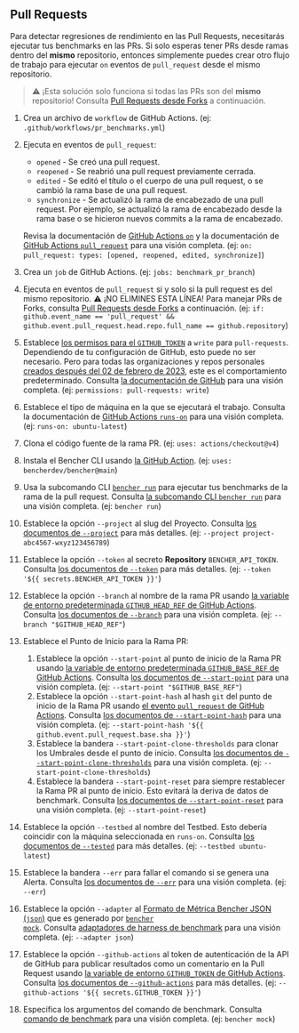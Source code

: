 
## Pull Requests

Para detectar regresiones de rendimiento en las Pull Requests, necesitarás ejecutar tus benchmarks en las PRs.
Si solo esperas tener PRs desde ramas dentro del **mismo** repositorio,
entonces simplemente puedes crear otro flujo de trabajo para ejecutar `on` eventos de `pull_request` desde el mismo repositorio.

> ⚠️ ¡Esta solución solo funciona si todas las PRs son del **mismo** repositorio!
> Consulta [Pull Requests desde Forks][pull requests from forks] a continuación.

<PullRequestsCode />

1. Crea un archivo de `workflow` de GitHub Actions.
   (ej: `.github/workflows/pr_benchmarks.yml`)
2. Ejecuta en eventos de `pull_request`:
   - `opened` - Se creó una pull request.
   - `reopened` - Se reabrió una pull request previamente cerrada.
   - `edited` - Se editó el título o el cuerpo de una pull request, o se cambió la rama base de una pull request.
   - `synchronize` - Se actualizó la rama de encabezado de una pull request.
   Por ejemplo, se actualizó la rama de encabezado desde la rama base o se hicieron nuevos commits a la rama de encabezado.

   Revisa la documentación de [GitHub Actions `on`][github actions on]
   y la documentación de [GitHub Actions `pull_request`][github action pull_request] para una visión completa.
   (ej: `on: pull_request: types: [opened, reopened, edited, synchronize]`)
3. Crea un `job` de GitHub Actions.
   (ej: `jobs: benchmark_pr_branch`)
4. Ejecuta en eventos de `pull_request` si y solo si la pull request es del mismo repositorio.
   ⚠️ ¡NO ELIMINES ESTA LÍNEA!
   Para manejar PRs de Forks, consulta [Pull Requests desde Forks][pull requests from forks] a continuación.
   (ej: `if: github.event_name == 'pull_request' && github.event.pull_request.head.repo.full_name == github.repository`)
5. Establece [los permisos para el `GITHUB_TOKEN`][github token permissions]
   a `write` para `pull-requests`.
   Dependiendo de tu configuración de GitHub, esto puede no ser necesario.
   Pero para todas las organizaciones y repos personales
   [creados después del 02 de febrero de 2023][github token read only],
   este es el comportamiento predeterminado.
   Consulta [la documentación de GitHub][github token permissions security]
   para una visión completa.
   (ej: `permissions: pull-requests: write`)
6. Establece el tipo de máquina en la que se ejecutará el trabajo.
   Consulta la documentación de [GitHub Actions `runs-on`][github actions runs-on]
   para una visión completa.
   (ej: `runs-on: ubuntu-latest`)
7. Clona el código fuente de la rama PR.
   (ej: `uses: actions/checkout@v4`)
8. Instala el Bencher CLI usando [la GitHub Action][bencher cli github action].
   (ej: `uses: bencherdev/bencher@main`)
9. Usa la subcomando CLI <code><a href="/es/docs/explanation/bencher-run/">bencher run</a></code>
   para ejecutar tus benchmarks de la rama de la pull request.
   Consulta [la subcomando CLI `bencher run`][bencher run] para una visión completa.
   (ej: `bencher run`)
10. Establece la opción `--project` al slug del Proyecto.
    Consulta [los documentos de `--project`][project option] para más detalles.
    (ej: `--project project-abc4567-wxyz123456789`)
11. Establece la opción `--token` al secreto **Repository** `BENCHER_API_TOKEN`.
    Consulta [los documentos de `--token`][token option] para más detalles.
    (ej: `--token '${{ secrets.BENCHER_API_TOKEN }}'`)
12. Establece la opción `--branch` al nombre de la rama PR
    usando [la variable de entorno predeterminada `GITHUB_HEAD_REF` de GitHub Actions][github default environment variables].
    Consulta [los documentos de `--branch`][branch option] para una visión completa.
    (ej: `--branch "$GITHUB_HEAD_REF"`)
13. Establece el Punto de Inicio para la Rama PR:
    1. Establece la opción `--start-point` al punto de inicio de la Rama PR
    usando [la variable de entorno predeterminada `GITHUB_BASE_REF` de GitHub Actions][github default environment variables].
    Consulta [los documentos de `--start-point`][start point] para una visión completa.
    (ej: `--start-point "$GITHUB_BASE_REF"`)
    2. Establece la opción `--start-point-hash` al hash `git` del punto de inicio de la Rama PR
    usando [el evento `pull_request` de GitHub Actions][github action pull_request].
    Consulta [los documentos de `--start-point-hash`][start point hash] para una visión completa.
    (ej: `--start-point-hash '${{ github.event.pull_request.base.sha }}'`)
    3. Establece la bandera `--start-point-clone-thresholds` para clonar los Umbrales desde el punto de inicio.
    Consulta [los documentos de `--start-point-clone-thresholds`][start point clone thresholds] para una visión completa.
    (ej: `--start-point-clone-thresholds`)
    4. Establece la bandera `--start-point-reset` para siempre restablecer la Rama PR al punto de inicio.
    Esto evitará la deriva de datos de benchmark.
    Consulta [los documentos de `--start-point-reset`][start point reset] para una visión completa.
    (ej: `--start-point-reset`)
14. Establece la opción `--testbed` al nombre del Testbed.
    Esto debería coincidir con la máquina seleccionada en `runs-on`.
    Consulta [los documentos de `--tested`][testbed option] para más detalles.
    (ej: `--testbed ubuntu-latest`)
15. Establece la bandera `--err` para fallar el comando si se genera una Alerta.
   Consulta [los documentos de `--err`][alert err] para una visión completa.
   (ej: `--err`)
16. Establece la opción `--adapter` al [Formato de Métrica Bencher JSON (`json`)][bmf] que es generado por <code><a href="/es/docs/reference/bencher-metric-format/#bencher-mock">bencher mock</a></code>.
   Consulta [adaptadores de harness de benchmark][adapter json] para una visión completa.
   (ej: `--adapter json`)
17. Establece la opción `--github-actions` al token de autenticación de la API de GitHub para publicar resultados como un comentario en la Pull Request usando
    [la variable de entorno `GITHUB_TOKEN` de GitHub Actions][github token].
    Consulta [los documentos de `--github-actions`][github actions option] para más detalles.
    (ej: `--github-actions '${{ secrets.GITHUB_TOKEN }}'`)
18. Especifica los argumentos del comando de benchmark.
    Consulta [comando de benchmark][command argument] para una visión completa.
    (ej: `bencher mock`)

<PullRequestsClosed />

[github actions on]: https://docs.github.com/es/actions/using-workflows/workflow-syntax-for-github-actions#on
[github action pull_request]: https://docs.github.com/es/webhooks/webhook-events-and-payloads#pull_request
[github token permissions]: https://docs.github.com/es/actions/using-jobs/assigning-permissions-to-jobs#setting-the-github_token-permissions-for-a-specific-job
[github token read only]: https://github.blog/changelog/2023-02-02-github-actions-updating-the-default-github_token-permissions-to-read-only/
[github token permissions security]: https://docs.github.com/es/actions/security-guides/automatic-token-authentication#modifying-the-permissions-for-the-github_token
[github actions runs-on]: https://docs.github.com/es/actions/using-workflows/workflow-syntax-for-github-actions#jobsjob_idruns-on
[bencher cli github action]: https://github.com/marketplace/actions/bencher-cli
[github default environment variables]: https://docs.github.com/es/actions/writing-workflows/choosing-what-your-workflow-does/store-information-in-variables
[github token]: https://docs.github.com/es/actions/security-guides/automatic-token-authentication

[bencher run]: /es/docs/explanation/bencher-run/
[project option]: /es/docs/explanation/bencher-run/#--project-project
[token option]: /es/docs/explanation/bencher-run/#--token-token
[branch option]: /es/docs/explanation/branch-selection/#--branch-branch
[start point]: /es/docs/explanation/branch-selection/#--start-point-branch
[start point hash]: /es/docs/explanation/branch-selection/#--start-point-hash-hash
[start point clone thresholds]: /es/docs/explanation/branch-selection/#--start-point-clone-thresholds
[start point reset]: /es/docs/explanation/branch-selection/#--start-point-reset
[testbed option]: /es/docs/explanation/bencher-run/#--testbed-testbed
[alert err]: /es/docs/explanation/thresholds/#--err
[bmf]: /es/docs/reference/bencher-metric-format/
[adapter json]: /es/docs/explanation/adapters/#-json
[github actions option]: /es/docs/explanation/bencher-run/#--github-actions-github_token
[command argument]: /es/docs/explanation/bencher-run/#benchmark-command

[pull requests from forks]: #pull-requests-from-forks
